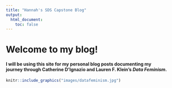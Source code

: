 ```yaml
---
title: "Hannah's SDS Capstone Blog"
output:
  html_document:
    toc: false
---
```


# Welcome to my blog!   


#### I will be using this site for my personal blog posts documenting my journey through Catherine D’Ignazio and Lauren F. Klein's *Data Feminism*.  

```r
knitr::include_graphics("images/datafeminism.jpg")
```

